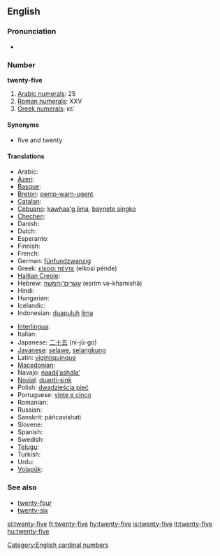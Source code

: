 ==English==

===Pronunciation===
* {{audio|en-us-twenty-five.ogg|Audio (US)}}

===Number===
'''twenty-five'''

# [[w:Arabic numerals|Arabic numerals]]: 25
# [[w:Roman numerals|Roman numerals]]: XXV
# [[w:Greek numerals|Greek numerals]]: κε΄

====Synonyms====
* five and twenty

====Translations====
{{trans-top|twenty-five}}
* Arabic: {{Arab|[[خمسة وعشرين]]}} {{unicode|(xámsa w-ʕišrīn)}}
* [[Azeri]]: {{t|az|iyirmi beş}}
* [[Basque]]: {{t|eu|hogeita bost|xs=Basque}}
* [[Breton]]: [[pemp-warn-ugent]]
* [[Catalan]]: {{t+|ca|vint-i-cinc}}
* [[Cebuano]]: [[kawhaa'g lima]], [[baynete singko]]
* [[Chechen]]: {{tø|ce|ткъе пхиъ|tr=tqe pxi’}}
* Danish: {{t-|da|femogtyve}}
* Dutch: {{t+|nl|vijfentwintig}}
* Esperanto: {{t-|eo|dudek kvin|xs=Esperanto}}
* Finnish: {{t-|fi|kaksikymmentäviisi}}
* French: {{t+|fr|vingt-cinq|m}}
* German: [[fünfundzwanzig]]
* Greek: [[είκοσι πέντε]] (eíkosi pénde)
* [[Haitian Creole]]: {{tø|ht|vennsenk}}
* Hebrew: [[עשרים־וחמשה]] (esrím və-khamishá)
* Hindi: {{t+|hi|पच्चीस|tr=pacchees|xs=Hindi}}
* Hungarian: {{t+|hu|huszonöt}}
* Icelandic: {{t|is|tuttugu og fimm}} {{indecl}}
* Indonesian: [[duapuluh]] [[lima]]
{{trans-mid}}
* [[Interlingua]]: {{t|ia|vinti-cinque}}
* Italian: {{t+|it|venticinque}}
* Japanese: [[二十五]] (ni-jū-go)
* [[Javanese]]: [[selawe]], [[selangkung]]
* Latin: [[vigintiquinque]]
* [[Macedonian]]: {{t|mk|дваесет и пет|tr=dváeset i pet}}
* Navajo: [[naadįįʼashdlaʼ]]
* [[Novial]]: [[duanti-sink]]
* Polish: [[dwadzieścia pięć]]
* Portuguese: [[vinte e cinco]] {{m}}
* Romanian: {{t-|ro|douăzeci şi cinci}}
* Russian: {{t-|ru|двадцать пять|tr=dvadtsat’ pjat’}}
* Sanskrit: páñcavi{{m}}shati
* Slovene: {{t|sl|petindvajset}}
* Spanish: {{t+|es|veinticinco|m}}
* Swedish: {{t+|sv|tjugofem}}
* [[Telugu]]: {{t|te|ఇరవై ఐదు|tr=iravai aidu}}
* Turkish: {{t-|tr|yirmi beş}}
* Urdu: {{t-|ur|پچیس|tr=pacchees|xs=Urdu}}
* [[Volapük]]: {{t|vo|teldeglul}}
{{trans-bottom}}

===See also===
* [[twenty-four]]
* [[twenty-six]]

[[Category:English cardinal numbers]]

[[el:twenty-five]]
[[fr:twenty-five]]
[[hy:twenty-five]]
[[is:twenty-five]]
[[it:twenty-five]]
[[hu:twenty-five]]